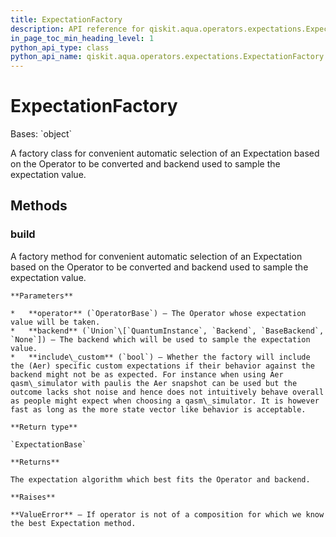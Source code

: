 ```yaml
---
title: ExpectationFactory
description: API reference for qiskit.aqua.operators.expectations.ExpectationFactory
in_page_toc_min_heading_level: 1
python_api_type: class
python_api_name: qiskit.aqua.operators.expectations.ExpectationFactory
---
```


# ExpectationFactory

<Class id="qiskit.aqua.operators.expectations.ExpectationFactory" github="https://github.com/qiskit-community/qiskit-aqua/tree/stable/0.9/qiskit/aqua/operators/expectations/expectation_factory.py" signature="ExpectationFactory">
  Bases: `object`

  A factory class for convenient automatic selection of an Expectation based on the Operator to be converted and backend used to sample the expectation value.

  ## Methods

  ### build

  <Function id="qiskit.aqua.operators.expectations.ExpectationFactory.build" signature="static ExpectationFactory.build(operator, backend=None, include_custom=True)">
    A factory method for convenient automatic selection of an Expectation based on the Operator to be converted and backend used to sample the expectation value.

    **Parameters**

    *   **operator** (`OperatorBase`) – The Operator whose expectation value will be taken.
    *   **backend** (`Union`\[`QuantumInstance`, `Backend`, `BaseBackend`, `None`]) – The backend which will be used to sample the expectation value.
    *   **include\_custom** (`bool`) – Whether the factory will include the (Aer) specific custom expectations if their behavior against the backend might not be as expected. For instance when using Aer qasm\_simulator with paulis the Aer snapshot can be used but the outcome lacks shot noise and hence does not intuitively behave overall as people might expect when choosing a qasm\_simulator. It is however fast as long as the more state vector like behavior is acceptable.

    **Return type**

    `ExpectationBase`

    **Returns**

    The expectation algorithm which best fits the Operator and backend.

    **Raises**

    **ValueError** – If operator is not of a composition for which we know the best Expectation method.
  </Function>
</Class>

